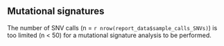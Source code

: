 ## Mutational signatures

The number of SNV calls (n = `r nrow(report_data$sample_calls_SNVs)`) is too limited (n < 50) for a mutational signature analysis to be performed.
<br><br>
